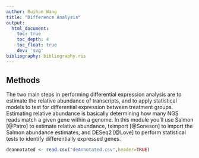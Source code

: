 ```yaml
---
author: Ruihan Wang
title: "Difference Analysis"
output:
  html_document:
    toc: true
    toc_depth: 4
    toc_float: true
    dev: 'svg'
bibliography: bibliography.ris
---
```


## Methods

The two main steps in performing differential expression analysis are to
estimate the relative abundance of transcripts, and to apply statistical models
to test for differential expression between treatment groups. Estimating
relative abundance is basically determining how many NGS reads match a given
gene within a genome. In this module you'll use Salmon [@Patro] to estimate
relative abundance, tximport [@Soneson] to import the Salmon abundance
estimates, and DESeq2 [@Love] to perform statistical tests to identify
differentially expressed genes.

```r
deannotated <- read.csv("deAnnotated.csv",header=TRUE)

``` 
